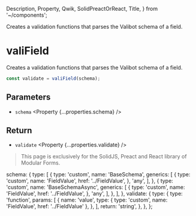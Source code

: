   Description,
  Property,
  Qwik,
  SolidPreactOrReact,
  Title,
} from '~/components';

<Title>valiField</Title>
<Description>
  Creates a validation functions that parses the Valibot schema of a field.
</Description>

# valiField

<SolidPreactOrReact block>

Creates a validation functions that parses the Valibot schema of a field.

```ts
const validate = valiField(schema);
```

## Parameters

- `schema` <Property {...properties.schema} />

## Return

- `validate` <Property {...properties.validate} />

</SolidPreactOrReact>

<Qwik block>

<HttpStatusCode code={404} />

> This page is exclusively for the SolidJS, Preact and React library of Modular Forms.

</Qwik>

  schema: {
    type: [
      {
        type: 'custom',
        name: 'BaseSchema',
        generics: [
          {
            type: 'custom',
            name: 'FieldValue',
            href: '../FieldValue',
          },
          'any',
        ],
      },
      {
        type: 'custom',
        name: 'BaseSchemaAsync',
        generics: [
          {
            type: 'custom',
            name: 'FieldValue',
            href: '../FieldValue',
          },
          'any',
        ],
      },
    ],
  },
  validate: {
    type: {
      type: 'function',
      params: [
        {
          name: 'value',
          type: { type: 'custom', name: 'FieldValue', href: '../FieldValue' },
        },
      ],
      return: 'string',
    },
  },
};
